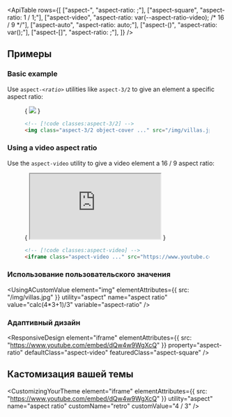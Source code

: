 

<ApiTable
  rows={[
    ["aspect-<ratio>", "aspect-ratio: <ratio>;"],
    ["aspect-square", "aspect-ratio: 1 / 1;"],
    ["aspect-video", "aspect-ratio: var(--aspect-ratio-video); /* 16 / 9 */"],
    ["aspect-auto", "aspect-ratio: auto;"],
    ["aspect-(<custom-property>)", "aspect-ratio: var(<custom-property>);"],
    ["aspect-[<value>]", "aspect-ratio: <value>;"],
  ]}
/>

## Примеры

### Basic example

Use <code>aspect-<var>&lt;ratio&gt;</var></code> utilities like `aspect-3/2` to give an element a specific aspect ratio:

<Figure desktopHint="Resize the example to see the expected behavior">

<Example resizable>
  {
    <img
      className="mx-auto aspect-3/2 w-full max-w-sm rounded-lg object-cover"
      src="https://images.unsplash.com/photo-1590523277543-a94d2e4eb00b?ixlib=rb-1.2.1&ixid=MnwxMjA3fDB8MHxwaG90by1wYWdlfHx8fGVufDB8fHx8&auto=format&fit=crop&w=1200&q=80"
    />
  }
</Example>

```html
<!-- [!code classes:aspect-3/2] -->
<img class="aspect-3/2 object-cover ..." src="/img/villas.jpg" />
```

</Figure>

### Using a video aspect ratio

Use the `aspect-video` utility to give a video element a 16 / 9 aspect ratio:

<Figure desktopHint="Resize the example to see the expected behavior">

<Example resizable>
  {
    <iframe
      className="aspect-video w-full rounded-lg"
      src="https://www.youtube.com/embed/dQw4w9WgXcQ"
      allow="accelerometer; autoplay; clipboard-write; encrypted-media; gyroscope; picture-in-picture"
      allowFullScreen
    ></iframe>
  }
</Example>

```html
<!-- [!code classes:aspect-video] -->
<iframe class="aspect-video ..." src="https://www.youtube.com/embed/dQw4w9WgXcQ"></iframe>
```

</Figure>

### Использование пользовательского значения

<UsingACustomValue
  element="img"
  elementAttributes={{ src: "/img/villas.jpg" }}
  utility="aspect"
  name="aspect ratio"
  value="calc(4*3+1)/3"
  variable="aspect-ratio"
/>

### Адаптивный дизайн

<ResponsiveDesign
  element="iframe"
  elementAttributes={{ src: "https://www.youtube.com/embed/dQw4w9WgXcQ" }}
  property="aspect-ratio"
  defaultClass="aspect-video"
  featuredClass="aspect-square"
/>

## Кастомизация вашей темы

<CustomizingYourTheme
  element="iframe"
  elementAttributes={{ src: "https://www.youtube.com/embed/dQw4w9WgXcQ" }}
  utility="aspect"
  name="aspect ratio"
  customName="retro"
  customValue="4 / 3"
/>
